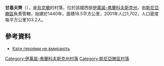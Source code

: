 {{coord|48|32|41|N|25|25|11|E|scale:30000|display=title}}

'''甘基夫齊'''（{{lang-uk|Ганьківці}}），是[[烏克蘭|烏克蘭]]的村落，位於該國西部[[伊萬諾-弗蘭科夫斯克州|伊萬諾-弗蘭科夫斯克州]]，由[[斯尼亞滕區|斯尼亞滕區]]負責管轄，始建於1440年，面積16.5平方公里，2001年人口1,702，人口密度每平方公里103.2人。

==參考資料==
*[http://www.galychyna.if.ua/publication/ukrainism/kati-gerojami-ne-vmirajut/ Кати героями не вмирають] {{Wayback|url=http://www.galychyna.if.ua/publication/ukrainism/kati-gerojami-ne-vmirajut/ |date=20141210154501 }}

{{DEFAULTSORT:Ганьківці}}
[[Category:伊萬諾-弗蘭科夫斯克州村落|Category:伊萬諾-弗蘭科夫斯克州村落]]
[[Category:斯尼亞滕區村落|Category:斯尼亞滕區村落]]


{{IvanoFrankivsk-geo-stub}}
